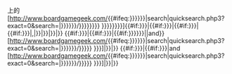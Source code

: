{{{dest|[[BoardGameGeek]]}}}上的[http://www.boardgamegeek.com/{{#ifeq:{{{section1|{{{section|{{{1}}}}}}}}}|search|quicksearch.php3?exact=0&search=|{{{section1|{{{section|{{{1}}}}}}}}}/}}{{{id1|{{{id|{{{2}}}}}}}}} {{{name1|{{{name|{{{3|{{PAGENAME}}}}}}}}}}}]{{#if:{{{id2|{{{4|}}}}}}|{{#if:{{{name2|{{{5|}}}}}}|{{#if:{{{id3|{{{6|}}}}}}|{{#if:{{{name3|{{{7|}}}}}}|,|}}|}}|}}|}} {{#if:{{{id2|{{{4|}}}}}}|{{#if:{{{name2|{{{5|}}}}}}|{{#if:{{{id3|{{{6|}}}}}}{{{name3|{{{7|}}}}}}||and}} [http://www.boardgamegeek.com/{{#ifeq:{{{section2|{{{section|{{{1}}}}}}}}}|search|quicksearch.php3?exact=0&search=|{{{section2|{{{section|{{{1}}}}}}}}}/}}{{{id2|{{{4}}}}}} {{{name2|{{{5}}}}}}]|}}|}} {{#if:{{{id3|{{{6|}}}}}}|{{#if:{{{name3|{{{7|}}}}}}|and [http://www.boardgamegeek.com/{{#ifeq:{{{section3|{{{section|{{{1}}}}}}}}}|search|quicksearch.php3?exact=0&search=|{{{section3|{{{section|{{{1}}}}}}}}}/}}{{{id3|{{{6}}}}}} {{{name3|{{{7}}}}}}]|}}|}}<noinclude>
{{documentation}}
</noinclude>